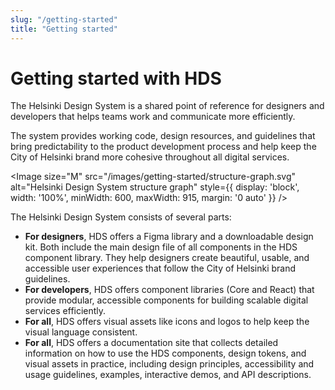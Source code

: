 ```yaml
---
slug: "/getting-started"
title: "Getting started"
---
```



# Getting started with HDS

<LeadParagraph>The Helsinki Design System is a shared point of reference for designers and developers that helps teams work and communicate more efficiently.</LeadParagraph>

The system provides working code, design resources, and guidelines that bring predictability to the product development process and help keep the City of Helsinki brand more cohesive throughout all digital services.

<Image size="M" src="/images/getting-started/structure-graph.svg" alt="Helsinki Design System structure graph" style={{ display: 'block', width: '100%', minWidth: 600, maxWidth: 915, margin: '0 auto' }} />

The Helsinki Design System consists of several parts:
- **For designers**, HDS offers a Figma library and a downloadable design kit. Both include the main design file of all components in the HDS component library. They help designers create beautiful, usable, and accessible user experiences that follow the City of Helsinki brand guidelines.
- **For developers**, HDS offers component libraries (Core and React) that provide modular, accessible components for building scalable digital services efficiently.
- **For all**, HDS offers visual assets like icons and logos to help keep the visual language consistent.
- **For all**, HDS offers a documentation site that collects detailed information on how to use the HDS components, design tokens, and visual assets in practice, including design principles, accessibility and usage guidelines, examples, interactive demos, and API descriptions.
